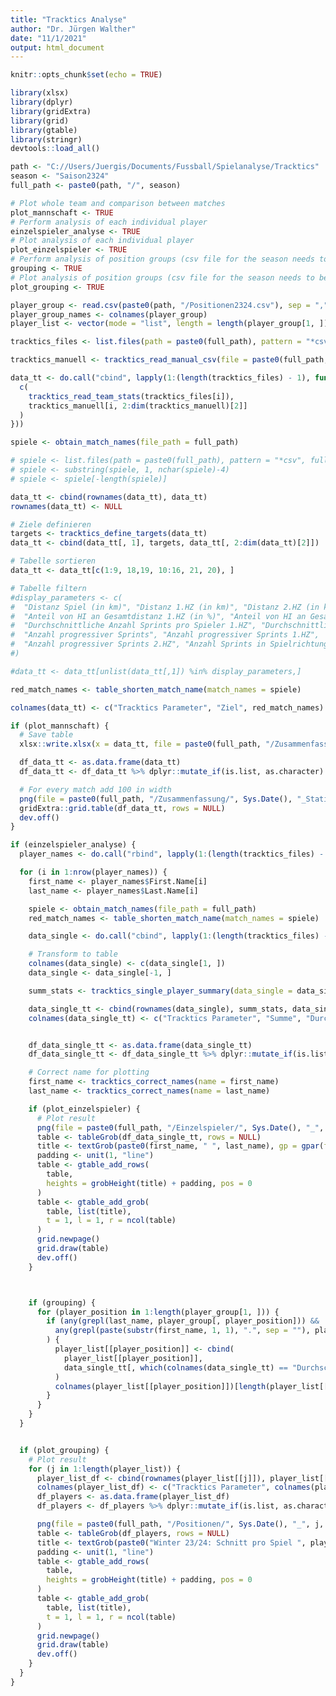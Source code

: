 ```yaml
---
title: "Tracktics Analyse"
author: "Dr. Jürgen Walther"
date: "11/1/2021"
output: html_document
---
```



```r
knitr::opts_chunk$set(echo = TRUE)
```

```r
library(xlsx)
library(dplyr)
library(gridExtra)
library(grid)
library(gtable)
library(stringr)
devtools::load_all()
```



```r

path <- "C://Users/Juergis/Documents/Fussball/Spielanalyse/Tracktics"
season <- "Saison2324"
full_path <- paste0(path, "/", season)

# Plot whole team and comparison between matches
plot_mannschaft <- TRUE
# Perform analysis of each individual player
einzelspieler_analyse <- TRUE
# Plot analysis of each individual player
plot_einzelspieler <- TRUE
# Perform analysis of position groups (csv file for the season needs to be up-to-date)
grouping <- TRUE
# Plot analysis of position groups (csv file for the season needs to be up-to-date)
plot_grouping <- TRUE

player_group <- read.csv(paste0(path, "/Positionen2324.csv"), sep = ",")
player_group_names <- colnames(player_group)
player_list <- vector(mode = "list", length = length(player_group[1, ]))

tracktics_files <- list.files(path = paste0(full_path), pattern = "*csv", full.names = TRUE)

tracktics_manuell <- tracktics_read_manual_csv(file = paste0(full_path, "/Tracktics_manuell.csv"))

data_tt <- do.call("cbind", lapply(1:(length(tracktics_files) - 1), function(i) {
  c(
    tracktics_read_team_stats(tracktics_files[i]),
    tracktics_manuell[i, 2:dim(tracktics_manuell)[2]]
  )
}))

spiele <- obtain_match_names(file_path = full_path)

# spiele <- list.files(path = paste0(full_path), pattern = "*csv", full.names = FALSE)
# spiele <- substring(spiele, 1, nchar(spiele)-4)
# spiele <- spiele[-length(spiele)]

data_tt <- cbind(rownames(data_tt), data_tt)
rownames(data_tt) <- NULL

# Ziele definieren
targets <- tracktics_define_targets(data_tt)
data_tt <- cbind(data_tt[, 1], targets, data_tt[, 2:dim(data_tt)[2]])

# Tabelle sortieren
data_tt <- data_tt[c(1:9, 18,19, 10:16, 21, 20), ]

# Tabelle filtern
#display_parameters <- c(
#  "Distanz Spiel (in km)", "Distanz 1.HZ (in km)", "Distanz 2.HZ (in km)", "Durschnittliche Distanz pro Spieler (in km)", "Durschnittliche Distanz pro Spieler 1.HZ (in km)", #"Durschnittliche Distanz pro Spieler 2.HZ (in km)", "Anteil von HI an Gesamtdistanz (in %)",
#  "Anteil von HI an Gesamtdistanz 1.HZ (in %)", "Anteil von HI an Gesamtdistanz 2.HZ (in %)", "Anteil von Sprinten an Gesamtdistanz (in %)", "Anteil von Rennen an #Gesamtdistanz (in %)", "Anteil Spiel im vorderen Drittel", "Anzahl Sprints", "Durchschnittliche Anzahl Sprints pro Spieler",
#  "Durchschnittliche Anzahl Sprints pro Spieler 1.HZ", "Durchschnittliche Anzahl Sprints pro Spieler 2.HZ",
#  "Anzahl progressiver Sprints", "Anzahl progressiver Sprints 1.HZ",
#  "Anzahl progressiver Sprints 2.HZ", "Anzahl Sprints in Spielrichtung"
#)

#data_tt <- data_tt[unlist(data_tt[,1]) %in% display_parameters,]

red_match_names <- table_shorten_match_name(match_names = spiele)

colnames(data_tt) <- c("Tracktics Parameter", "Ziel", red_match_names)

if (plot_mannschaft) {
  # Save table
  xlsx::write.xlsx(x = data_tt, file = paste0(full_path, "/Zusammenfassung/", Sys.Date(), "_Statistiken_kombiniert.xlsx"), row.names = FALSE)

  df_data_tt <- as.data.frame(data_tt)
  df_data_tt <- df_data_tt %>% dplyr::mutate_if(is.list, as.character)

  # For every match add 100 in width
  png(file = paste0(full_path, "/Zusammenfassung/", Sys.Date(), "_Statistiken_kombiniert.png"), height = 460, width = 450 + length(tracktics_files) * 72)
  gridExtra::grid.table(df_data_tt, rows = NULL)
  dev.off()
}
```

```r

if (einzelspieler_analyse) {
  player_names <- do.call("rbind", lapply(1:(length(tracktics_files) - 1), function(x) tracktics_read_player_name(tracktics_files[length(tracktics_files) - x]))) %>% distinct()

  for (i in 1:nrow(player_names)) {
    first_name <- player_names$First.Name[i]
    last_name <- player_names$Last.Name[i]

    spiele <- obtain_match_names(file_path = full_path)
    red_match_names <- table_shorten_match_name(match_names = spiele)

    data_single <- do.call("cbind", lapply(1:(length(tracktics_files) - 1), function(i) tracktics_read_player_stats(file = tracktics_files[i], player_first_name = first_name, player_last_name = last_name, match_name = red_match_names[[i]])))

    # Transform to table
    colnames(data_single) <- c(data_single[1, ])
    data_single <- data_single[-1, ]

    summ_stats <- tracktics_single_player_summary(data_single = data_single)

    data_single_tt <- cbind(rownames(data_single), summ_stats, data_single)
    colnames(data_single_tt) <- c("Tracktics Parameter", "Summe", "Durchschnitt", colnames(data_single))


    df_data_single_tt <- as.data.frame(data_single_tt)
    df_data_single_tt <- df_data_single_tt %>% dplyr::mutate_if(is.list, as.character)

    # Correct name for plotting
    first_name <- tracktics_correct_names(name = first_name)
    last_name <- tracktics_correct_names(name = last_name)

    if (plot_einzelspieler) {
      # Plot result
      png(file = paste0(full_path, "/Einzelspieler/", Sys.Date(), "_", first_name, "_", last_name, ".png"), height = 470, width = 470 + (ncol(df_data_single_tt) - 3) * 75)
      table <- tableGrob(df_data_single_tt, rows = NULL)
      title <- textGrob(paste0(first_name, " ", last_name), gp = gpar(fontsize = 40))
      padding <- unit(1, "line")
      table <- gtable_add_rows(
        table,
        heights = grobHeight(title) + padding, pos = 0
      )
      table <- gtable_add_grob(
        table, list(title),
        t = 1, l = 1, r = ncol(table)
      )
      grid.newpage()
      grid.draw(table)
      dev.off()
    }



    if (grouping) {
      for (player_position in 1:length(player_group[1, ])) {
        if (any(grepl(last_name, player_group[, player_position])) &&
          any(grepl(paste(substr(first_name, 1, 1), ".", sep = ""), player_group[, player_position]))
        ) {
          player_list[[player_position]] <- cbind(
            player_list[[player_position]],
            data_single_tt[, which(colnames(data_single_tt) == "Durchschnitt")]
          )
          colnames(player_list[[player_position]])[length(player_list[[player_position]][1, ])] <- paste0(substr(first_name, 1, 1), ". ", last_name)
        }
      }
    }
  }


  if (plot_grouping) {
    # Plot result
    for (j in 1:length(player_list)) {
      player_list_df <- cbind(rownames(player_list[[j]]), player_list[[j]])
      colnames(player_list_df) <- c("Tracktics Parameter", colnames(player_list[[j]]))
      df_players <- as.data.frame(player_list_df)
      df_players <- df_players %>% dplyr::mutate_if(is.list, as.character)

      png(file = paste0(full_path, "/Positionen/", Sys.Date(), "_", j, ".png"), height = 470, width = 800)
      table <- tableGrob(df_players, rows = NULL)
      title <- textGrob(paste0("Winter 23/24: Schnitt pro Spiel ", player_group_names[j]), gp = gpar(fontsize = 25))
      padding <- unit(1, "line")
      table <- gtable_add_rows(
        table,
        heights = grobHeight(title) + padding, pos = 0
      )
      table <- gtable_add_grob(
        table, list(title),
        t = 1, l = 1, r = ncol(table)
      )
      grid.newpage()
      grid.draw(table)
      dev.off()
    }
  }
}
```
